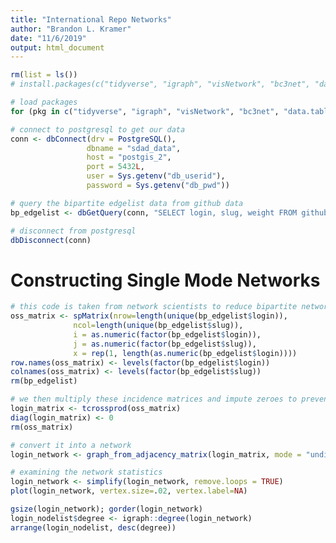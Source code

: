 ```yaml
---
title: "International Repo Networks"
author: "Brandon L. Kramer"
date: "11/6/2019"
output: html_document
---
```


```r
rm(list = ls())
# install.packages(c("tidyverse", "igraph", "visNetwork", "bc3net", "data.table", "R.utils", "RPostgreSQL", "cowplot", "maditr"))

# load packages 
for (pkg in c("tidyverse", "igraph", "visNetwork", "bc3net", "data.table", "R.utils", "RPostgreSQL", "cowplot", "maditr")) {library(pkg, character.only = TRUE)}

# connect to postgresql to get our data
conn <- dbConnect(drv = PostgreSQL(),
                 dbname = "sdad_data",
                 host = "postgis_2",
                 port = 5432L,
                 user = Sys.getenv("db_userid"),
                 password = Sys.getenv("db_pwd"))

# query the bipartite edgelist data from github data  
bp_edgelist <- dbGetQuery(conn, "SELECT login, slug, weight FROM github.intl_st_bp_edges")

# disconnect from postgresql
dbDisconnect(conn)
```

# Constructing Single Mode Networks 

```r
# this code is taken from network scientists to reduce bipartite networks to single mode networks 
oss_matrix <- spMatrix(nrow=length(unique(bp_edgelist$login)),
              ncol=length(unique(bp_edgelist$slug)),
              i = as.numeric(factor(bp_edgelist$login)),
              j = as.numeric(factor(bp_edgelist$slug)),
              x = rep(1, length(as.numeric(bp_edgelist$login))))
row.names(oss_matrix) <- levels(factor(bp_edgelist$login))
colnames(oss_matrix) <- levels(factor(bp_edgelist$slug))
rm(bp_edgelist)
```

```r
# we then multiply these incidence matrices and impute zeroes to prevent self loops 
login_matrix <- tcrossprod(oss_matrix)
diag(login_matrix) <- 0
rm(oss_matrix)

# convert it into a network 
login_network <- graph_from_adjacency_matrix(login_matrix, mode = "undirected", weighted = TRUE)

# examining the network statistics 
login_network <- simplify(login_network, remove.loops = TRUE)
plot(login_network, vertex.size=.02, vertex.label=NA)

gsize(login_network); gorder(login_network)
login_nodelist$degree <- igraph::degree(login_network) 
arrange(login_nodelist, desc(degree))
```














